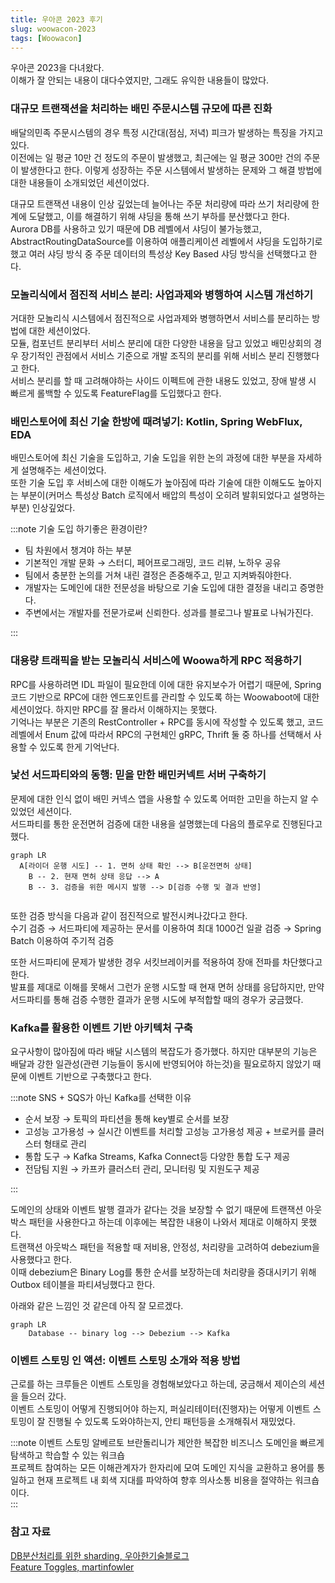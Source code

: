 ```yaml
---
title: 우아콘 2023 후기
slug: woowacon-2023
tags: [Woowacon]
---
```


우아콘 2023을 다녀왔다.  
이해가 잘 안되는 내용이 대다수였지만, 그래도 유익한 내용들이 많았다.  

### 대규모 트랜잭션을 처리하는 배민 주문시스템 규모에 따른 진화

배달의민족 주문시스템의 경우 특정 시간대(점심, 저녁) 피크가 발생하는 특징을 가지고 있다.  
이전에는 일 평균 10만 건 정도의 주문이 발생했고, 최근에는 일 평균 300만 건의 주문이 발생한다고 한다. 
이렇게 성장하는 주문 시스템에서 발생하는 문제와 그 해결 방법에 대한 내용들이 소개되었던 세션이었다.

대규모 트랜잭션 내용이 인상 깊었는데 늘어나는 주문 처리량에 따라 쓰기 처리량에 한계에 도달했고, 이를 해결하기 위해 샤딩을 통해 쓰기 부하를 분산했다고 한다.  
Aurora DB를 사용하고 있기 때문에 DB 레벨에서 샤딩이 불가능했고, AbstractRoutingDataSource를 이용하여 애플리케이션 레벨에서 샤딩을 도입하기로 했고 
여러 샤딩 방식 중 주문 데이터의 특성상 Key Based 샤딩 방식을 선택했다고 한다.  

### 모놀리식에서 점진적 서비스 분리: 사업과제와 병행하여 시스템 개선하기

거대한 모놀리식 시스템에서 점진적으로 사업과제와 병행하면서 서비스를 분리하는 방법에 대한 세션이었다.  
모듈, 컴포넌트 분리부터 서비스 분리에 대한 다양한 내용을 담고 있었고 배민상회의 경우 장기적인 관점에서 서비스 기준으로 개발 조직의 분리를 위해 서비스 분리 진행했다고 한다.  
서비스 분리를 할 때 고려해야하는 사이드 이펙트에 관한 내용도 있었고, 장애 발생 시 빠르게 롤백할 수 있도록 FeatureFlag를 도입했다고 한다.  

### 배민스토어에 최신 기술 한방에 때려넣기: Kotlin, Spring WebFlux, EDA

배민스토어에 최신 기술을 도입하고, 기술 도입을 위한 논의 과정에 대한 부분을 자세하게 설명해주는 세션이었다.  
또한 기술 도입 후 서비스에 대한 이해도가 높아짐에 따라 기술에 대한 이해도도 높아지는 부분이(커머스 특성상 Batch 로직에서 배압의 특성이 오히려 발휘되었다고 설명하는 부분) 인상깊었다.  

:::note 기술 도입 하기좋은 환경이란?

- 팀 차원에서 챙겨야 하는 부분
- 기본적인 개발 문화 → 스터디, 페어프로그래밍, 코드 리뷰, 노하우 공유
- 팀에서 충분한 논의를 거쳐 내린 결정은 존중해주고, 믿고 지켜봐줘야한다.
- 개발자는 도메인에 대한 전문성을 바탕으로 기술 도입에 대한 결정을 내리고 증명한다.
- 주변에서는 개발자를 전문가로써 신뢰한다. 성과를 블로그나 발표로 나눠가진다.

:::

### 대용량 트래픽을 받는 모놀리식 서비스에 Woowa하게 RPC 적용하기

RPC를 사용하려면 IDL 파일이 필요한데 이에 대한 유지보수가 어렵기 때문에, Spring 코드 기반으로 RPC에 대한 엔드포인트를 관리할 수 있도록 하는 Woowaboot에 대한 세션이었다. 
하지만 RPC를 잘 몰라서 이해하지는 못했다.  
기억나는 부분은 기존의 RestController + RPC를 동시에 작성할 수 있도록 했고, 코드 레벨에서 Enum 값에 따라서 RPC의 구현체인 gRPC, Thrift 둘 중 하나를 선택해서 사용할 수 있도록 한게 기억난다.  

### 낯선 서드파티와의 동행: 믿을 만한 배민커넥트 서버 구축하기

문제에 대한 인식 없이 배민 커넥스 앱을 사용할 수 있도록 어떠한 고민을 하는지 알 수 있었던 세션이다.  
서드파티를 통한 운전면허 검증에 대한 내용을 설명했는데 다음의 플로우로 진행된다고 했다.  

```mermaid
graph LR
  A[라이더 운행 시도] -- 1. 면허 상태 확인 --> B[운전면허 상태]
	B -- 2. 현재 면허 상태 응답 --> A
	B -- 3. 검증을 위한 메시지 발행 --> D[검증 수행 및 결과 반영]
	
```

또한 검증 방식을 다음과 같이 점진적으로 발전시켜나갔다고 한다.  
수기 검증 → 서드파티에 제공하는 문서를 이용하여 최대 1000건 일괄 검증 → Spring Batch 이용하여 주기적 검증

또한 서드파티에 문제가 발생한 경우 서킷브레이커를 적용하여 장애 전파를 차단했다고 한다.  
발표를 제대로 이해를 못해서 그런가 운행 시도할 때 현재 면허 상태를 응답하지만, 만약 서드파티를 통해 검증 수행한 결과가 운행 시도에 부적합할 때의 경우가 궁금했다.  

### Kafka를 활용한 이벤트 기반 아키텍처 구축

요구사항이 많아짐에 따라 배달 시스템의 복잡도가 증가했다. 하지만 대부분의 기능은 배달과 강한 일관성(관련 기능들이 동시에 반영되어야 하는것)을 필요로하지 않았기 때문에 이벤트 기반으로 구축했다고 한다.    

:::note SNS + SQS가 아닌 Kafka를 선택한 이유

- 순서 보장 → 토픽의 파티션을 통해 key별로 순서를 보장
- 고성능 고가용성 → 실시간 이벤트를 처리할 고성능 고가용성 제공 + 브로커를 클러스터 형태로 관리
- 통합 도구 → Kafka Streams, Kafka Connect등 다양한 통합 도구 제공
- 전담팀 지원 → 카프카 클러스터 관리, 모니터링 및 지원도구 제공

:::

도메인의 상태와 이벤트 발행 결과가 같다는 것을 보장할 수 없기 때문에 트랜잭션 아웃박스 패턴을 사용한다고 하는데 이후에는 복잡한 내용이 나와서 제대로 이해하지 못했다.  
트랜잭션 아웃박스 패턴을 적용할 때 저비용, 안정성, 처리량을 고려하여 debezium을 사용했다고 한다.  
이때 debezium은 Binary Log를 통한 순서를 보장하는데 처리량을 증대시키기 위해 Outbox 테이블을 파티셔닝했다고 한다.  

아래와 같은 느낌인 것 같은데 아직 잘 모르겠다.  

```mermaid
graph LR
    Database -- binary log --> Debezium --> Kafka
```

### 이벤트 스토밍 인 액션: 이벤트 스토밍 소개와 적용 방법

근로를 하는 크루들은 이벤트 스토밍을 경험해보았다고 하는데, 궁금해서 제이슨의 세션을 들으러 갔다.  
이벤트 스토밍이 어떻게 진행되어야 하는지, 퍼실리테이터(진행자)는 어떻게 이벤트 스토밍이 잘 진행될 수 있도록 도와야하는지, 안티 패턴등을 소개해줘서 재밌었다.  

:::note 이벤트 스토밍
알베르토 브란돌리니가 제안한 복잡한 비즈니스 도메인을 빠르게 탐색하고 학습할 수 있는 워크숍  
프로젝트 참여하는 모든 이해관계자가 한자리에 모여 도메인 지식을 교환하고 용어를 통일하고 현재 프로젝트 내 회색 지대를 파악하여 향후 의사소통 비용을 절약하는 워크숍이다.  
:::

### 참고 자료

[DB분산처리를 위한 sharding, 우아한기술블로그](https://techblog.woowahan.com/2687/)  
[Feature Toggles, martinfowler](https://martinfowler.com/articles/feature-toggles.html)